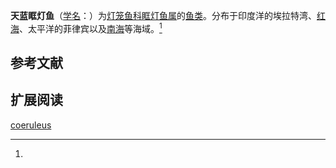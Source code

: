 {{Speciesbox
| name = 天蓝眶灯鱼
| status = 
| status_system = 
| image = Diaphus coeruleus.jpg
| genus = Diaphus
| species = coeruleus
| authority = Klunzinger, 1871<ref name='id5554'>{{cite web| url =http://www.bioinfo.cn/db05/BjdwSpecies.php?action=view&id=5554| title =天蓝眶灯鱼| work =中国动物物种编目数据库| publisher =中国科学院微生物研究所| author =中国科学院动物研究所| accessdate =2009-04-11| deadurl =yes| archiveurl =https://web.archive.org/web/20160305023054/http://www.bioinfo.cn/db05/BjdwSpecies.php?action=view&id=5554| archivedate =2016-03-05}}</ref>
}}

'''天蓝眶灯鱼'''（[[学名|学名]]：{{lang|la|''Diaphus coeruleus''}}）为[[灯笼鱼科|灯笼鱼科]][[眶灯鱼属|眶灯鱼属]]的[[鱼类|鱼类]]。分布于印度洋的埃拉特湾、[[红海|红海]]、太平洋的菲律宾以及[[南海|南海]]等海域。<ref name='id5554'/>

== 参考文献 ==
{{reflist}}

== 扩展阅读 ==
{{refbegin}}
{{wikispecies-inline|Diaphus coeruleus|天蓝眶灯鱼}}
{{refend}}
{{Taxonbar|from=Q2746318}}

[[Category:眶灯鱼属|coeruleus]]


{{灯笼鱼目小作品}}